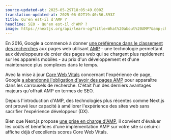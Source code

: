```yaml
---
source-updated-at: 2025-05-29T18:05:49.000Z
translation-updated-at: 2025-06-02T19:40:56.893Z
title: Qu'en est-il d'AMP ?
headline: SEO - Qu'en est-il d'AMP ?
image: https://nextjs.org/api/learn-og?title=What%20about%20AMP?&amp;chapter=12
---
```


En 2016, Google a commencé à donner [une préférence dans le classement des recherches](https://developers.google.com/search/docs/guides/about-amp) aux pages web utilisant [AMP](https://amp.dev/) - une technologie permettant aux développeurs de créer des pages web qui se chargent plus rapidement sur les appareils mobiles - au prix d'un développement et d'une maintenance plus complexes dans le temps.

Avec la mise à jour [Core Web Vitals](https://web.dev/vitals/) concernant l'expérience de page, Google [a abandonné l'obligation d'avoir des pages AMP](https://developers.google.com/search/blog/2021/04/more-details-page-experience#details) pour apparaître dans les carrousels de recherche. C'était l'un des derniers avantages majeurs qu'offrait AMP en termes de SEO.

Depuis l'introduction d'AMP, des technologies plus récentes comme Next.js ont prouvé leur capacité à améliorer l'expérience des sites web sans sacrifier l'expérience développeur (DX).

Bien que Next.js propose [une prise en charge d'AMP](https://nextjs.org/docs/advanced-features/amp-support/introduction), il convient d'évaluer les coûts et bénéfices d'une implémentation AMP sur votre site si celui-ci affiche déjà d'excellents scores Core Web Vitals.